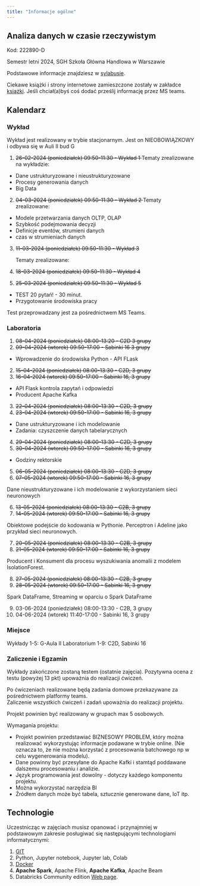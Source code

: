 ```yaml
---
title: "Informacje ogólne"
---
```


## Analiza danych w czasie rzeczywistym

Kod: 222890-D

Semestr letni 2024,
SGH Szkoła Główna Handlowa w Warszawie

Podstawowe informacje znajdziesz w [sylabusie](/sylabus).

Ciekawe książki i strony internetowe zamieszczone zostały w zakładce [książki](/ksiazki). Jeśli chciał(a)byś coś dodać prześlij informację przez MS teams.

## Kalendarz

### Wykład 

Wykład jest realizowany w trybie stacjonarnym.
Jest on NIEOBOWIĄZKOWY i odbywa się w Auli II bud G

1. <del>26-02-2024 (poniedziałek) 09:50-11:30 - Wykład 1</del>
Tematy zrealizowane na wykładzie:

- Dane ustrukturyzowane i nieustrukturyzowane
- Procesy generowania danych
- Big Data

2. <del>04-03-2024 (poniedziałek) 09:50-11:30 - Wykład 2</del>
Tematy zrealizowane:

- Modele przetwarzania danych OLTP, OLAP
- Szybkość podejmowania decyzji
- Definicje eventów, strumieni danych
- czas w strumieniach danych 

3. <del>11-03-2024 (poniedziałek) 09:50-11:30 - Wykład 3</del>
Tematy zrealizowane:

4. <del>18-03-2024 (poniedziałek) 09:50-11:30 - Wykład 4</del>

5. <del>25-03-2024 (poniedziałek) 09:50-11:30 - Wykład 5</del>

- TEST 20 pytań! - 30 minut.
- Przygotowanie środowiska pracy
    
Test przeprowadzany jest za pośrednictwem MS Teams.

### Laboratoria

1. <del>08-04-2024 (poniedziałek) 08:00-13:20 - C2D 3 grupy </del>
1. <del>09-04-2024 (wtorek) 09:50-17:00 - Sabinki 16 3 grupy </del>

- Wprowadzenie do środowiska Python - API FLask

2. <del>15-04-2024 (poniedziałek) 08:00-13:30 - C2D, 3 grupy </del>
2. <del>16-04-2024 (wtorek) 09:50-17:00 - Sabinki 16, 3 grupy </del>

- API Flask kontrola zapytań i odpowiedzi
- Producent Apache Kafka

3. <del>22-04-2024 (poniedziałek) 08:00-13:30 - C2D, 3 grupy</del>
3. <del>23-04-2024 (wtorek) 09:50-17:00 - Sabinki 16, 3 grupy</del> 

- Dane ustrukturyzowane i ich modelowanie
- Zadania: czyszczenie danych tabelarycznych

4. <del>29-04-2024 (poniedziałek) 08:00-13:30 - C2D, 3 grupy </del>
4. <del>30-04-2024 (wtorek) 09:50-17:00 - Sabinki 16, 3 grupy </del>
- Godziny rektorskie

5. <del>06-05-2024 (poniedziałek) 08:00-13:30 - C2D, 3 grupy</del>
5. <del>07-05-2024 (wtorek) 09:50-17:00 - Sabinki 16, 3 grupy </del>

Dane nieustrukturyzowane i ich modelowanie z wykorzystaniem sieci neuronowych

6. <del>13-05-2024 (poniedziałek) 08:00-13:30 - C2B, 3 grupy</del>
6. <del>14-05-2024 (wtorek) 09:50-17:00 - Sabinki 16, 3 grupy </del>

Obiektowe podejście do kodowania w Pythonie. Perceptron i Adeline jako przykład sieci neuronowych.


7. <del>20-05-2024 (poniedziałek) 08:00-13:30 - C2B, 3 grupy</del>
7. <del>21-05-2024 (wtorek) 09:50-17:00 - Sabinki 16, 3 grupy</del>

Producent i Konsument dla procesu wyszukiwania anomalii z modelem IsolationForest.

8. <del>27-05-2024 (poniedziałek) 08:00-13:30 - C2B, 3 grupy</del>
8. <del>28-05-2024 (wtorek) 09:50-17:00 - Sabinki 16, 3 grupy</del>

Spark DataFrame, Streaming w oparciu o Spark DataFrame

9. 03-06-2024 (poniedziałek) 08:00-13:30 - C2B, 3 grupy
9. 04-06-2024 (wtorek) 11:40-17:00 - Sabinki 16, 3 grupy



<!-- 
W przyszłym roku zrobić na ostatnich zajęciach test z ćwiczeń. 

Jako 90 minutowe zadania do realizacji w notatniku.
Przedstawiający krok po kroku 
- Przygotowanie danych dla szeregu czasowego 
- skrypt w pythonie wysyłający dane do Apache Kafka
- skrypt w pythonie lub Apache Spark odbierający dane z Apache Kafka 
- obliczenie średniej w oknie i wypisanie wyniku na ekran 
- gdy wartość > x to zapis do mongodb (to musi być na ćwiczeniach)
- wizualizacja danych w pythonie z podłączenia mongodb - ile razy pojawia się przekrocznie - to też na ćwiczeniach
-->

### Miejsce

Wykłady 1-5: G-Aula II
Laboratorium 1-9: C2D, Sabinki 16

### Zaliczenie i Egzamin

Wykłady zakończone zostaną testem (ostatnie zajęcia).
Pozytywna ocena z testu (powyżej 13 pkt) upoważnia do realizacji ćwiczeń. 

Po ćwiczeniach realizowane będą zadania domowe przekazywane za pośrednictwem platformy teams.  
Zaliczenie wszystkich ćwiczeń i zadań upoważnia do realizacji projektu. 

Projekt powinien być realizowany w grupach max 5 osobowych. 

Wymagania projektu: 

- Projekt powinien przedstawiać BIZNESOWY PROBLEM, który można realizować wykorzystując informacje podawane w trybie online. (Nie oznacza to, że nie można korzystać z procesowania batchowego np w celu wygenerowania modelu).
- Dane powinny być przesyłane do Apache Kafki i stamtąd poddawane dalszemu procesowaniu i analizie. 
- Język programowania jest dowolny - dotyczy każdego komponentu projektu. 
- Można wykorzystać narzędzia BI 
- Źródłem danych może być tabela, sztucznie generowane dane, IoT itp.

## Technologie

Uczestnicząc w zajęciach musisz opanować i przynajmniej w podstawowym zakresie posługiwać się następującymi technologiami informatycznymi:

1. [GIT](https://sebkaz-teaching.github.io/RTA_2023/info.html#git) 
2. Python, Jupyter notebook, Jupyter lab, Colab
3. [Docker](https://sebkaz-teaching.github.io/RTA_2023/info.html#docker)
4. **Apache Spark**, Apache Flink, **Apache Kafka**, Apache Beam
5. Databricks Community edition [Web page](https://community.cloud.databricks.com/login.html).